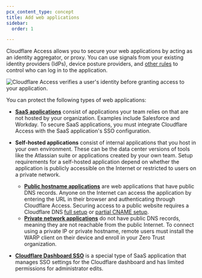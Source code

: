 ```yaml
---
pcx_content_type: concept
title: Add web applications
sidebar:
  order: 1

---
```


Cloudflare Access allows you to secure your web applications by acting as an identity aggregator, or proxy. You can use signals from your existing identity providers (IdPs), device posture providers, and [other rules](/cloudflare-one/policies/access/#selectors) to control who can log in to the application.

![Cloudflare Access verifies a user's identity before granting access to your application.](~/assets/images/cloudflare-one/applications/diagram-saas.jpg)

You can protect the following types of web applications:

- [**SaaS applications**](/cloudflare-one/applications/configure-apps/saas-apps/) consist of applications your team relies on that are not hosted by your organization. Examples include Salesforce and Workday. To secure SaaS applications, you must integrate Cloudflare Access with the SaaS application's SSO configuration.

- **Self-hosted applications** consist of internal applications that you host in your own environment. These can be the data center versions of tools like the Atlassian suite or applications created by your own team. Setup requirements for a self-hosted application depend on whether the application is publicly accessible on the Internet or restricted to users on a private network.
	- [**Public hostname applications**](/cloudflare-one/applications/configure-apps/self-hosted-public-app/) are web applications that have public DNS records. Anyone on the Internet can access the application by entering the URL in their browser and authenticating through Cloudflare Access. Securing access to a public website requires a Cloudflare DNS [full setup](/dns/zone-setups/full-setup/) or [partial CNAME setup](/dns/zone-setups/partial-setup/).
	- [**Private network applications**](/cloudflare-one/applications/non-http/self-hosted-private-app/) do not have public DNS records, meaning they are not reachable from the public Internet. To connect using a private IP or private hostname, remote users must install the WARP client on their device and enroll in your Zero Trust organization.

- [**Cloudflare Dashboard SSO**](/cloudflare-one/applications/configure-apps/dash-sso-apps/) is a special type of SaaS application that manages SSO settings for the Cloudflare dashboard and has limited permissions for administrator edits.